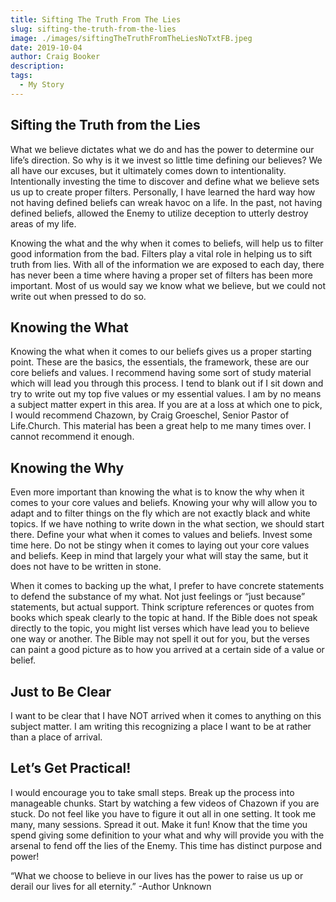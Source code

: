 ```yaml
---
title: Sifting The Truth From The Lies
slug: sifting-the-truth-from-the-lies
image: ./images/siftingTheTruthFromTheLiesNoTxtFB.jpeg
date: 2019-10-04
author: Craig Booker
description:
tags:
  - My Story
---
```



## Sifting the Truth from the Lies

What we believe dictates what we do and has the power to determine our life’s direction. So why is it we invest so little time defining our believes? We all have our excuses, but it ultimately comes down to intentionality. Intentionally investing the time to discover and define what we believe sets us up to create proper filters. Personally, I have learned the hard way how not having defined beliefs can wreak havoc on a life. In the past, not having defined beliefs, allowed the Enemy to utilize deception to utterly destroy areas of my life.

Knowing the what and the why when it comes to beliefs, will help us to filter good information from the bad. Filters play a vital role in helping us to sift truth from lies. With all of the information we are exposed to each day, there has never been a time where having a proper set of filters has been more important. Most of us would say we know what we believe, but we could not write out when pressed to do so.

## Knowing the What

Knowing the what when it comes to our beliefs gives us a proper starting point. These are the basics, the essentials, the framework, these are our core beliefs and values. I recommend having some sort of study material which will lead you through this process. I tend to blank out if I sit down and try to write out my top five values or my essential values. I am by no means a subject matter expert in this area. If you are at a loss at which one to pick, I would recommend Chazown, by Craig Groeschel, Senior Pastor of Life.Church. This material has been a great help to me many times over. I cannot recommend it enough.

## Knowing the Why

Even more important than knowing the what is to know the why when it comes to your core values and beliefs. Knowing your why will allow you to adapt and to filter things on the fly which are not exactly black and white topics. If we have nothing to write down in the what section, we should start there. Define your what when it comes to values and beliefs. Invest some time here. Do not be stingy when it comes to laying out your core values and beliefs. Keep in mind that largely your what will stay the same, but it does not have to be written in stone.

When it comes to backing up the what, I prefer to have concrete statements to defend the substance of my what. Not just feelings or “just because” statements, but actual support. Think scripture references or quotes from books which speak clearly to the topic at hand. If the Bible does not speak directly to the topic, you might list verses which have lead you to believe one way or another. The Bible may not spell it out for you, but the verses can paint a good picture as to how you arrived at a certain side of a value or belief.

## Just to Be Clear

I want to be clear that I have NOT arrived when it comes to anything on this subject matter. I am writing this recognizing a place I want to be at rather than a place of arrival.

## Let’s Get Practical!

I would encourage you to take small steps. Break up the process into manageable chunks. Start by watching a few videos of Chazown if you are stuck. Do not feel like you have to figure it out all in one setting. It took me many, many sessions. Spread it out. Make it fun! Know that the time you spend giving some definition to your what and why will provide you with the arsenal to fend off the lies of the Enemy. This time has distinct purpose and power!

“What we choose to believe in our lives has the power to raise us up or derail our lives for all eternity.” -Author Unknown
